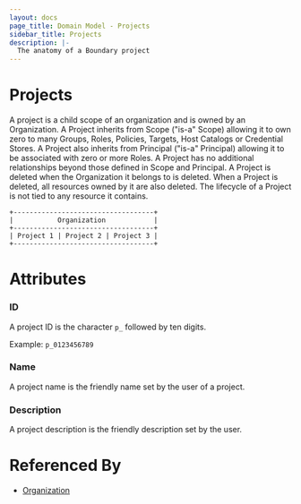 ```yaml
---
layout: docs
page_title: Domain Model - Projects
sidebar_title: Projects
description: |-
  The anatomy of a Boundary project
---
```


# Projects

A project is a child scope of an organization
and is owned by an Organization.
A Project inherits from Scope ("is-a" Scope)
allowing it to own zero to many
Groups,
Roles,
Policies,
Targets,
Host Catalogs
or Credential Stores.
A Project also inherits from Principal ("is-a" Principal)
allowing it to be associated with zero or more Roles.
A Project has no additional relationships beyond those defined in Scope and Principal.
A Project is deleted when the Organization it belongs to is deleted.
When a Project is deleted,
all resources owned by it are also deleted.
The lifecycle of a Project is not tied to any resource it contains.

```shell-session
+-----------------------------------+
|           Organization            |
+-----------------------------------+
| Project 1 | Project 2 | Project 3 |
+-----------------------------------+
```

# Attributes

### ID

A project ID is the character `p_` followed by ten digits.

Example: `p_0123456789`

### Name

A project name is the friendly name set by the user of a project.

### Description

A project description is the friendly description set by the user.

# Referenced By

- [Organization]()
